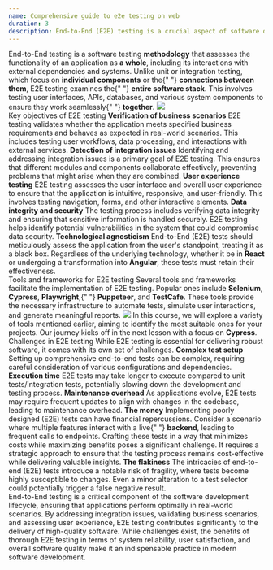 ```yaml
---
name: Comprehensive guide to e2e testing on web
duration: 3
description: End-to-End (E2E) testing is a crucial aspect of software development that ensures the seamless integration of all components in an application. It is a comprehensive testing approach that evaluates the entire software system from start to finish, mimicking real user scenarios. In this article, we'll delve into the concept of E2E testing, its importance, and how it contributes to delivering high-quality software.
---
```


<Prelude label="What is End-to-End Testing?">
  <M>
    End-to-End testing is a software testing <B>methodology</B> that assesses
    the functionality of an application as <B>a whole</B>, including its
    interactions with external dependencies and systems. Unlike unit or
    integration testing, which focus on <B>individual components</B> or the{" "}
    <B>connections between them</B>, E2E testing examines the{" "}
    <B>entire software stack</B>. This involves testing user interfaces, APIs,
    databases, and various system components to ensure they work seamlessly{" "}
    <B>together</B>.
  </M>
  <Image
    rolled
    src="https://raw.githubusercontent.com/polubis/Snippets-for-articles-and-lessons/main/react-testing-spellbook/Comprehensive%20guide%20to%20e2e%20testing%20on%20web/2.jpg"
    description="E2E tests visualization"
  />
</Prelude>

<Section>
  <XL>Key objectives of E2E testing</XL>
  <M>
    <B>Verification of business scenarios</B>
  </M>
  <M>
    E2E testing validates whether the application meets specified business
    requirements and behaves as expected in real-world scenarios. This includes
    testing user workflows, data processing, and interactions with external
    services.
  </M>
  <M>
    <B>Detection of integration issues</B>
  </M>
  <M>
    Identifying and addressing integration issues is a primary goal of E2E
    testing. This ensures that different modules and components collaborate
    effectively, preventing problems that might arise when they are combined.
  </M>
  <M>
    <B>User experience testing</B>
  </M>
  <M>
    E2E testing assesses the user interface and overall user experience to
    ensure that the application is intuitive, responsive, and user-friendly.
    This involves testing navigation, forms, and other interactive elements.
  </M>
  <M>
    <B>Data integrity and security</B>
  </M>
  <M>
    The testing process includes verifying data integrity and ensuring that
    sensitive information is handled securely. E2E testing helps identify
    potential vulnerabilities in the system that could compromise data security.
  </M>
  <M>
    <B>Technological agnosticism</B>
  </M>
  <M>
    End-to-End (E2E) tests should meticulously assess the application from the
    user's standpoint, treating it as a black box. Regardless of the underlying
    technology, whether it be in <B>React</B> or undergoing a transformation
    into <B>Angular</B>, these tests must retain their effectiveness.
  </M>
</Section>

<Section>
  <XL>Tools and frameworks for E2E testing</XL>
  <M>
    Several tools and frameworks facilitate the implementation of E2E testing.
    Popular ones include <B>Selenium</B>, <B>Cypress</B>, <B>Playwright</B>,{" "}
    <B>Puppeteer</B>, and <B>TestCafe</B>. These tools provide the necessary
    infrastructure to automate tests, simulate user interactions, and generate
    meaningful reports.
  </M>
  <Image
    rolled
    src="https://raw.githubusercontent.com/polubis/Snippets-for-articles-and-lessons/main/react-testing-spellbook/Comprehensive%20guide%20to%20e2e%20testing%20on%20web/1.gif"
    description="E2E test executed in Cypress framework"
  />
  <Hint hasBg>
    In this course, we will explore a variety of tools mentioned earlier, aiming
    to identify the most suitable ones for your projects. Our journey kicks off
    in the next lesson with a focus on <B>Cypress</B>.
  </Hint>
</Section>

<Section>
  <XL>Challenges in E2E testing</XL>
  <M>
    While E2E testing is essential for delivering robust software, it comes with
    its own set of challenges.
  </M>
  <M>
    <B>Complex test setup</B>
  </M>
  <M>
    Setting up comprehensive end-to-end tests can be complex, requiring careful
    consideration of various configurations and dependencies.
  </M>
  <M>
    <B>Execution time</B>
  </M>
  <M>
    E2E tests may take longer to execute compared to unit tests/integration
    tests, potentially slowing down the development and testing process.
  </M>
  <M>
    <B>Maintenance overhead</B>
  </M>
  <M>
    As applications evolve, E2E tests may require frequent updates to align with
    changes in the codebase, leading to maintenance overhead.
  </M>
  <M>
    <B>The money</B>
  </M>
  <M>
    Implementing poorly designed (E2E) tests can have financial repercussions.
    Consider a scenario where multiple features interact with a live{" "}
    <B>backend</B>, leading to frequent calls to endpoints. Crafting these tests
    in a way that minimizes costs while maximizing benefits poses a significant
    challenge. It requires a strategic approach to ensure that the testing
    process remains cost-effective while delivering valuable insights.
  </M>
  <M>
    <B>The flakiness</B>
  </M>
  <M>
    The intricacies of end-to-end (E2E) tests introduce a notable risk of
    fragility, where tests become highly susceptible to changes. Even a minor
    alteration to a test selector could potentially trigger a false negative
    result.
  </M>
</Section>

<Summary label="Conclusion and summary">
  <M>
    End-to-End testing is a critical component of the software development
    lifecycle, ensuring that applications perform optimally in real-world
    scenarios. By addressing integration issues, validating business scenarios,
    and assessing user experience, E2E testing contributes significantly to the
    delivery of high-quality software. While challenges exist, the benefits of
    thorough E2E testing in terms of system reliability, user satisfaction, and
    overall software quality make it an indispensable practice in modern
    software development.
  </M>
</Summary>
